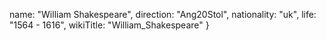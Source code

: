
  name: "William Shakespeare",
  direction: "Ang20Stol",
  nationality: "uk",
  life: "1564 - 1616",
  wikiTitle: "William_Shakespeare"
}

<Author author={author} wikiText />